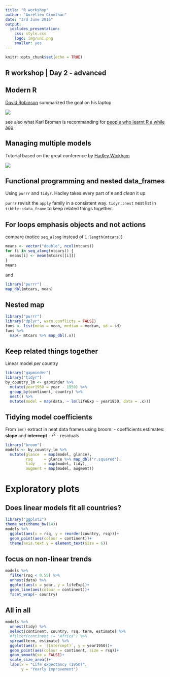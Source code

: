 ```yaml
---
title: "R workshop"
author: "Aurélien Ginolhac"
date: "3rd June 2016"
output:
  ioslides_presentation:
    css: style.css
    logo: img/uni.png
    smaller: yes
---
```


```r
knitr::opts_chunk$set(echo = TRUE)
```

## R workshop | Day 2 - advanced



## Modern R

[David Robinson](http://varianceexplained.org/) summarized the goal on his laptop

<img src="img/drob_r_pipeline_600.jpg">

see also what Karl Broman is recommanding for [people who learnt R a while ago](http://kbroman.org/hipsteR/)

## Managing multiple models

Tutorial based on the great conference by [Hadley Wickham][1]

![](img/hadley_purrr.png)

[1]:https://www.youtube.com/watch?v=rz3_FDVt9eg


## Functional programming and nested data_frames

Using `purrr` and `tidyr`. Hadley takes every part of `R` and _clean_ it up.

`purrr` revisit the `apply` family in a consistent way.
`tidyr::nest` nest list in `tibble::data_frame` to keep related things together.

## For loops emphasis objects and not actions

compare (notice `seq_along` instead of `1:length(mtcars)`)
```r
means <- vector("double", ncol(mtcars))
for (i in seq_along(mtcars)) {
  means[i] <- mean(mtcars[[i]])
}
means
```

and
```r
library("purrr")
map_dbl(mtcars, mean)
```


## Nested map

```r
library("purrr")
library("dplyr", warn.conflicts = FALSE)
funs <- list(mean = mean, median = median, sd = sd)
funs %>%
  map(~ mtcars %>% map_dbl(.x))
```



## Keep related things together

Linear model _per_ country
```r
library("gapminder")
library("tidyr")
by_country_lm <- gapminder %>%
  mutate(year1950 = year - 1950) %>%
  group_by(continent, country) %>%
  nest() %>%
  mutate(model = map(data, ~ lm(lifeExp ~ year1950, data = .x)))
```

## Tidying model coefficients

From `lm()` extract in neat data frames using broom:
- coefficients estimates: **slope** and **intercept**
- $r^2$ 
- residuals

```r
library("broom")
models <- by_country_lm %>%
  mutate(glance  = map(model, glance),
         rsq     = glance %>% map_dbl("r.squared"),
         tidy    = map(model, tidy),
         augment = map(model, augment))
```

# Exploratory plots

## Does linear models fit all countries?

```r
library("ggplot2")
theme_set(theme_bw(14))
models %>%
  ggplot(aes(x = rsq, y = reorder(country, rsq)))+
  geom_point(aes(colour = continent))+
  theme(axis.text.y = element_text(size = 6))
```

## focus on non-linear trends

```r
models %>%
  filter(rsq < 0.55) %>%
  unnest(data) %>%
  ggplot(aes(x = year, y = lifeExp))+
  geom_line(aes(colour = continent))+
  facet_wrap(~ country)
```

## All in all


```r
models %>%
  unnest(tidy) %>%
  select(continent, country, rsq, term, estimate) %>%
  #filter(continent != "Africa") %>%
  spread(term, estimate) %>%
  ggplot(aes(x = `(Intercept)`, y = year1950))+
  geom_point(aes(colour = continent, size = rsq))+
  geom_smooth(se = FALSE)+
  scale_size_area()+
  labs(x = "Life expectancy (1950)",
       y = "Yearly improvement")
```

